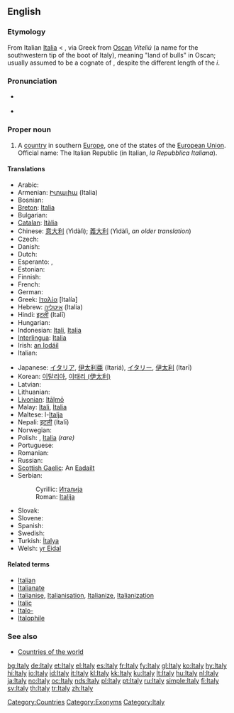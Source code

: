 {{wikipedia}}
==English==

===Etymology===
From Italian [[Italia#Italian|Italia]] < {{etyl|la}} {{term|Italia|Ītalia|lang=la}}, via Greek from [[Oscan]] ''Víteliú'' (a name for the southwestern tip of the boot of Italy), meaning "land of bulls" in Oscan; usually assumed to be a cognate of {{term|vitulus||calf|lang=la}}, despite the different length of the ''i''.

===Pronunciation===
* {{a|UK|US}} {{IPA|/ˈɪ.tə.li/}}
* {{audio|en-us-Italy.ogg|Audio (US)}}

===Proper noun===
{{en-proper noun}}

# A [[country]] in southern [[Europe]], one of the states of the [[European Union]]. Official name: The Italian Republic (in Italian, ''la Repubblica Italiana'').

====Translations====
{{trans-top|European country}}
* Arabic: {{Arab|[[ايطاليا]]}} {{IPAchar|(’iṭálya)}} {{f}}
* Armenian: [[Իտալիա]] (Italia)
* Bosnian: {{t-|bs|Italija|f}}
* [[Breton]]: [[Italia]]
* Bulgarian: {{t+|bg|Италия|f|tr=Itálija|sc=Cyrl}}
* [[Catalan]]: [[Itàlia]] {{f}}
* Chinese: [[意大利]] (Yìdàlì); [[義大利]] (Yìdàlì, ''an older translation'')
* Czech: {{t+|cs|Itálie|f}}
* Danish: {{t-|da|Italien}}
* Dutch: {{t+|nl|Italië}}
* Esperanto: {{t+|eo|Italio|xs=Esperanto}}, {{t+|eo|Italujo|xs=Esperanto}}
* Estonian: {{t+|et|Itaalia}}
* Finnish: {{t+|fi|Italia}}
* French: {{t+|fr|Italie|f}}
* German: {{t+|de|Italien|n}}
* Greek: [[Ιταλία]] [Italía] {{f}}
* Hebrew: [[איטליה]] (Italia)
* Hindi: [[इटली]] (Italī)
* Hungarian: {{t+|hu|Olaszország}}
* Indonesian: [[Itali]], [[Italia]]
* [[Interlingua]]: [[Italia]]
* Irish: [[an Iodáil]] {{f}}
* Italian: {{t+|it|Italia|f}}
{{trans-mid}}
* Japanese: [[イタリア]], [[伊太利亜]] (Itariá), [[イタリー]], [[伊太利]] (Itarī)
* Korean: [[이탈리아]], [[이태리|이태리 (伊太利)]]
* Latvian: {{t-|lv|Itālija|f|xs=Latvian}}
* Lithuanian: {{t+|lt|Italija|xs=Lithuanian}}
* [[Livonian]]: [[Itāļmō]]
* Malay: [[Itali]], [[Italia]]
* Maltese: l-[[Italja]]
* Nepali: [[इटली]] (Italī)
* Norwegian: {{t+|no|Italia}}
* Polish: {{t+|pl|Włochy|p}}, [[Italia]] ''(rare)''
* Portuguese: {{t+|pt|Itália|f}}
* Romanian: {{t+|ro|Italia|f}}
* Russian: {{t+|ru|Италия|f|tr=Itálija|sc=Cyrl}}
* [[Scottish Gaelic]]: An [[Eadailt]] {{f}}
* Serbian:
*: Cyrillic: [[Италија]] {{f}}
*: Roman: [[Italija#Serbian|Italija]] {{f}}
* Slovak: {{t-|sk|Taliansko}}
* Slovene: {{t+|sl|Italija|f}}
* Spanish: {{t+|es|Italia|f}}
* Swedish: {{t+|sv|Italien}}
* Turkish: [[İtalya]]
* Welsh: [[yr Eidal]] {{f}}
{{trans-bottom}}

====Related terms====
* [[Italian]]
* [[Italianate]]
* [[Italianise]], [[Italianisation]], [[Italianize]], [[Italianization]]
* [[Italic]]
* [[Italo-]]
* [[Italophile]]

===See also===
* [[Appendix:Countries of the world|Countries of the world]]

[[Category:Countries]]
[[Category:Exonyms]]
[[Category:Italy]]

[[bg:Italy]]
[[de:Italy]]
[[et:Italy]]
[[el:Italy]]
[[es:Italy]]
[[fr:Italy]]
[[fy:Italy]]
[[gl:Italy]]
[[ko:Italy]]
[[hy:Italy]]
[[hi:Italy]]
[[io:Italy]]
[[id:Italy]]
[[it:Italy]]
[[kl:Italy]]
[[kk:Italy]]
[[ku:Italy]]
[[lt:Italy]]
[[hu:Italy]]
[[nl:Italy]]
[[ja:Italy]]
[[no:Italy]]
[[oc:Italy]]
[[nds:Italy]]
[[pl:Italy]]
[[pt:Italy]]
[[ru:Italy]]
[[simple:Italy]]
[[fi:Italy]]
[[sv:Italy]]
[[th:Italy]]
[[tr:Italy]]
[[zh:Italy]]